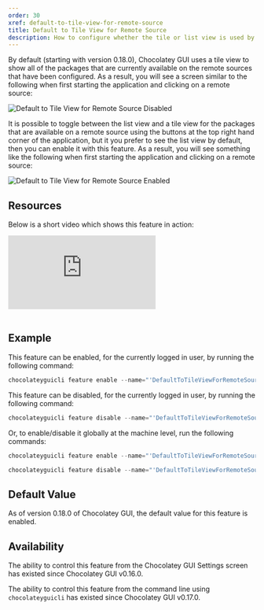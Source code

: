```yaml
---
order: 30
xref: default-to-tile-view-for-remote-source
title: Default to Tile View for Remote Source
description: How to configure whether the tile or list view is used by default
---
```


By default (starting with version 0.18.0), Chocolatey GUI uses a tile view to show all of the packages that are currently available on the remote
sources that have been configured.  As a result, you will see a screen similar to the following when first
starting the application and clicking on a remote source:

![Default to Tile View for Remote Source Disabled](/images/chocolatey-gui/feature_default_tile_view_remote_disabled.png "Default to Tile View for Remote Source Disabled")

It is possible to toggle between the list view and a tile view for the packages that are available on a remote source
using the buttons at the top right hand corner of the application, but it you prefer to see the list view by default,
then you can enable it with this feature.  As a result, you will see something like the following when first starting
the application and clicking on a remote source:

![Default to Tile View for Remote Source Enabled](/images/chocolatey-gui/feature_default_tile_view_remote_enabled.png "Default to Tile View for Remote Source Enabled")

## Resources

Below is a short video which shows this feature in action:

<p>
<div class="ratio ratio-16x9">
    <iframe src="https://www.youtube.com/embed/4RSmoJKeip0?list=PL84yg23i9GBjAMY0OfHfn-MH4rviaccuc" frameborder="0" allow="autoplay; encrypted-media" allowfullscreen>
    </iframe>
</div>
<br />
</p>

## Example

This feature can be enabled, for the currently logged in user, by running the following command:

```powershell
chocolateyguicli feature enable --name="'DefaultToTileViewForRemoteSource'"
```

This feature can be disabled, for the currently logged in user, by running the following command:

```powershell
chocolateyguicli feature disable --name="'DefaultToTileViewForRemoteSource'"
```

Or, to enable/disable it globally at the machine level, run the following commands:

```powershell
chocolateyguicli feature enable --name="'DefaultToTileViewForRemoteSource'" --global

chocolateyguicli feature disable --name="'DefaultToTileViewForRemoteSource'" --global
```

## Default Value

As of version 0.18.0 of Chocolatey GUI, the default value for this feature is enabled.

## Availability

The ability to control this feature from the Chocolatey GUI Settings screen has existed since Chocolatey GUI v0.16.0.

The ability to control this feature from the command line using `chocolateyguicli` has existed since Chocolatey GUI
v0.17.0.
